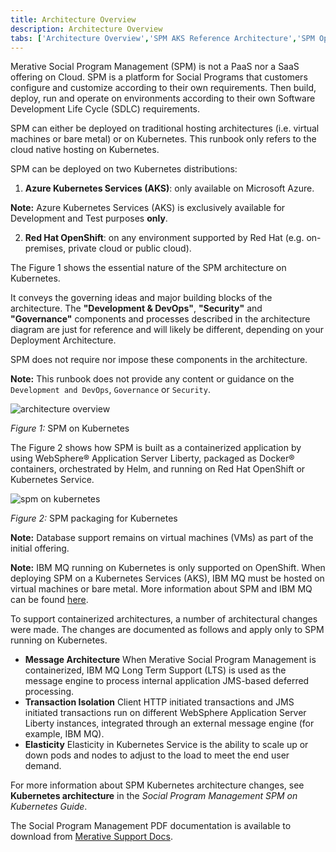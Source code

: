 ```yaml
---
title: Architecture Overview
description: Architecture Overview
tabs: ['Architecture Overview','SPM AKS Reference Architecture','SPM OpenShift Reference Architecture','Dev Workstation','Static Content']
---
```


Merative Social Program Management (SPM) is not a PaaS nor a SaaS offering on Cloud. SPM is a platform for Social Programs that customers configure and customize according to their own requirements.
Then build, deploy, run and operate on environments according to their own Software Development Life Cycle (SDLC) requirements.

SPM can either be deployed on traditional hosting architectures (i.e. virtual machines or bare metal) or on Kubernetes. This runbook only refers to the cloud native hosting on Kubernetes.

SPM can be deployed on two Kubernetes distributions:

1. **Azure Kubernetes Services (AKS)**: only available on Microsoft Azure.

  <InlineNotification kind="warning">

  **Note:** Azure Kubernetes Services (AKS) is exclusively available for Development and Test purposes **only**.

  </InlineNotification>

2. **Red Hat OpenShift**: on any environment supported by Red Hat (e.g. on-premises, private cloud or public cloud).

The Figure 1 shows the essential nature of the SPM architecture on Kubernetes.

It conveys the governing ideas and major building blocks of the architecture.
The **"Development & DevOps"**, **"Security"** and **"Governance"** components and processes described in the architecture diagram are just for reference and will likely be different, depending on your Deployment Architecture.

SPM does not require nor impose these components in the architecture.

<InlineNotification>

**Note:** This runbook does not provide any content or guidance on the `Development and DevOps`, `Governance` or `Security`.

</InlineNotification>

![architecture overview](../../../images/architecture-overview.png)
<Caption>

*Figure 1:* SPM on Kubernetes

</Caption>

The Figure 2 shows how SPM is built as a containerized application by using WebSphere® Application Server Liberty, packaged as Docker®
containers, orchestrated by Helm, and running on Red Hat OpenShift or Kubernetes Service.

![spm on kubernetes](../../../images/spm_on_kubernetes.png)
<Caption>

*Figure 2:* SPM packaging for Kubernetes

</Caption>

<InlineNotification>

**Note:** Database support remains on virtual machines (VMs) as part of the initial offering.

</InlineNotification>

<InlineNotification>

**Note:** IBM MQ running on Kubernetes is only supported on OpenShift. When deploying SPM on a Kubernetes Services (AKS), IBM MQ must be hosted on virtual machines or bare metal. More information about SPM and IBM MQ can be found [here](/supporting-infrastructure/mq/mq-overview).

</InlineNotification>

To support containerized architectures, a number of architectural changes were made. The changes are documented as follows and apply only to SPM running on
Kubernetes.

* **Message Architecture**
  When Merative Social Program Management is containerized, IBM MQ Long Term Support (LTS) is used as the message engine to process internal application
  JMS-based deferred processing.
* **Transaction Isolation**
  Client HTTP initiated transactions and JMS initiated transactions run on different WebSphere Application Server Liberty instances, integrated through
  an external message engine (for example, IBM MQ).
* **Elasticity**
  Elasticity in Kubernetes Service is the ability to scale up or down pods and nodes to adjust to the load to meet the end user demand.

For more information about SPM Kubernetes architecture changes, see **Kubernetes architecture** in the *Social Program Management SPM on Kubernetes Guide*.

<InlineNotification>

The Social Program Management PDF documentation is available to download from [Merative Support Docs](https://curam-spm-devops.github.io/wh-support-docs/spm/pdf-documentation/).

</InlineNotification>
